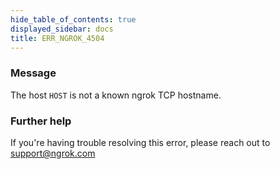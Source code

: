 ```yaml
---
hide_table_of_contents: true
displayed_sidebar: docs
title: ERR_NGROK_4504
---
```


### Message

The host `HOST` is not a known ngrok TCP hostname.

### Further help

If you're having trouble resolving this error, please reach out to [support@ngrok.com](mailto:support@ngrok.com?subject=Help%20with%20ERR_NGROK_4504)
